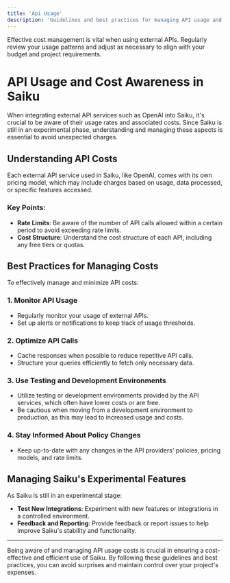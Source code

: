 ```yaml
---
title: 'Api Usage'
description: 'Guidelines and best practices for managing API usage and understanding associated costs in Saiku.'
---
```

<Check>
  Effective cost management is vital when using external APIs. Regularly review your usage patterns and adjust as necessary to align with your budget and project requirements.
</Check>

# API Usage and Cost Awareness in Saiku

When integrating external API services such as OpenAI into Saiku, it's crucial to be aware of their usage rates and associated costs. Since Saiku is still in an experimental phase, understanding and managing these aspects is essential to avoid unexpected charges.

## Understanding API Costs

Each external API service used in Saiku, like OpenAI, comes with its own pricing model, which may include charges based on usage, data processed, or specific features accessed.

### Key Points:

- **Rate Limits**: Be aware of the number of API calls allowed within a certain period to avoid exceeding rate limits.
- **Cost Structure**: Understand the cost structure of each API, including any free tiers or quotas.

## Best Practices for Managing Costs

To effectively manage and minimize API costs:

### 1. Monitor API Usage

- Regularly monitor your usage of external APIs.
- Set up alerts or notifications to keep track of usage thresholds.

### 2. Optimize API Calls

- Cache responses when possible to reduce repetitive API calls.
- Structure your queries efficiently to fetch only necessary data.

### 3. Use Testing and Development Environments

- Utilize testing or development environments provided by the API services, which often have lower costs or are free.
- Be cautious when moving from a development environment to production, as this may lead to increased usage and costs.

### 4. Stay Informed About Policy Changes

- Keep up-to-date with any changes in the API providers' policies, pricing models, and rate limits.

## Managing Saiku's Experimental Features

As Saiku is still in an experimental stage:

- **Test New Integrations**: Experiment with new features or integrations in a controlled environment.
- **Feedback and Reporting**: Provide feedback or report issues to help improve Saiku's stability and functionality.

---

Being aware of and managing API usage costs is crucial in ensuring a cost-effective and efficient use of Saiku. By following these guidelines and best practices, you can avoid surprises and maintain control over your project's expenses.

<Footer />
